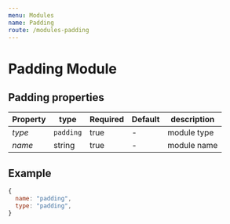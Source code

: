 ```yaml
---
menu: Modules
name: Padding
route: /modules-padding
---
```


# Padding Module

## Padding properties

| Property     | type           | Required | Default | description |
| ------------ | -------------- | -------- | ------- | ----------- |
| *type*       | `padding`      | true     | -       | module type |
| *name*       | string         | true     | -       | module name |

## Example
```jsx
{
  name: "padding",
  type: "padding",
}
```


<Playground>
  <ModulesPlayground
    form={{
      modules: [
        {
          name: "h1",
          type: "text",
          style: "h2",
          content: "With paragrahs"
        },
        {
          name: "padding",
          type: "padding",
        },
        {
          name: "p-2",
          type: "text",
          style: "body",
          content: "Lorem ipsum dolor sit amet, consectetur adipisicing elit, sed do eiusmod tempor incididunt ut labore et dolore magna aliqua. Ut enim ad minim veniam, quis nostrud exercitation ullamco laboris nisi ut aliquip ex ea commodo consequat. Duis aute irure dolor in reprehenderit in voluptate velit esse cillum dolore eu fugiat nulla pariatur. Excepteur sint occaecat cupidatat non proident, sunt in culpa qui officia deserunt mollit anim id est laborum."
        },
        {
          name: 'submit',
          type: 'submit',
          caption: 'Next',
        },
      ],
    }}
  />
</Playground>

